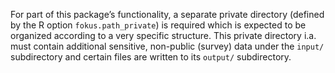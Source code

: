 For part of this package's functionality, a separate private directory (defined by the R option `fokus.path_private`) is required which is expected to be
organized according to a very specific structure. This private directory i.a. must contain additional sensitive, non-public (survey) data under the `input/`
subdirectory and certain files are written to its `output/` subdirectory.
